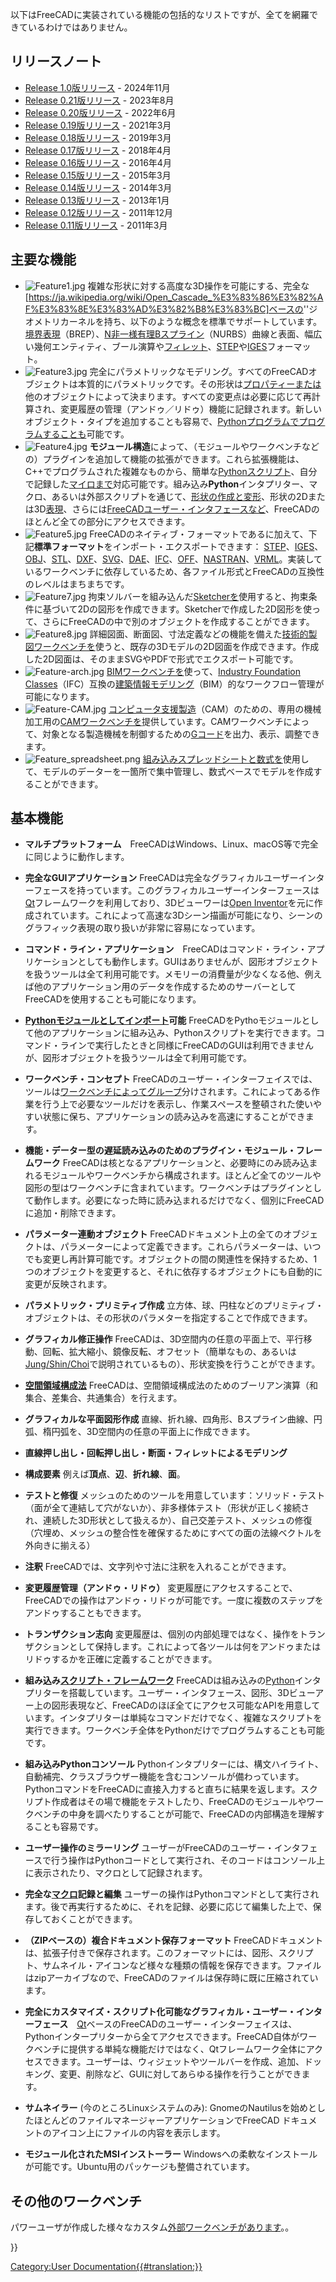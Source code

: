 <languages/>

{{Docnav/ja
|[[About_FreeCAD/ja|FreeCADとは]]
|[[Installing_on_Windows/ja|Windowsへのインストール]]
}}

以下はFreeCADに実装されている機能の包括的なリストですが、全てを網羅できているわけではありません。

{{TOCright}}

<span id="Release_notes"></span>
== リリースノート ==

<div class="mw-translate-fuzzy">
* [[Release_notes_1.0/ja|Release 1.0版リリース]] - 2024年11月
* [[Release_notes_0.21|Release 0.21版リリース]] - 2023年8月
* [[Release_notes_0.20|Release 0.20版リリース]] - 2022年6月
* [[Release_notes_0.19|Release 0.19版リリース]] - 2021年3月
* [[Release_notes_0.18|Release 0.18版リリース]] - 2019年3月
* [[Release_notes_0.17|Release 0.17版リリース]] - 2018年4月
* [[Release_notes_0.16|Release 0.16版リリース]] - 2016年4月
* [[Release_notes_0.15|Release 0.15版リリース]] - 2015年3月
* [[Release_notes_0.14|Release 0.14版リリース]] - 2014年3月
* [[Release_notes_0.13|Release 0.13版リリース]] - 2013年1月
* [[Release_notes_0.12|Release 0.12版リリース]] - 2011年12月
* [[Release_notes_0.11|Release 0.11版リリース]] - 2011年3月
</div>

<span id="Key_features"></span>
== 主要な機能 ==

* [[Image:Feature1.jpg|left]] 複雑な形状に対する高度な3D操作を可能にする、完全な[https://ja.wikipedia.org/wiki/Open_Cascade_%E3%83%86%E3%82%AF%E3%83%8E%E3%83%AD%E3%82%B8%E3%83%BC]ベースの''ジオメトリカーネルを持ち、以下のような概念を標準でサポートしています。[https://en.wikipedia.org/wiki/Boundary_representation 境界表現]（BREP）、[https://ja.wikipedia.org/wiki/NURBS N非一様有理Bスプライン]（NURBS）曲線と表面、幅広い幾何エンティティ、ブール演算や[https://ja.wikipedia.org/wiki/%E3%83%95%E3%82%A3%E3%83%AC%E3%83%83%E3%83%88_(%E6%A9%9F%E6%A2%B0%E5%B7%A5%E5%AD%A6) フィレット]、[https://ja.wikipedia.org/wiki/ISO_10303 STEP]や[https://ja.wikipedia.org/wiki/IGES IGES]フォーマット。 {{clear}}
* [[Image:Feature3.jpg|left]] 完全にパラメトリックなモデリング。すべてのFreeCADオブジェクトは本質的にパラメトリックです。その形状は[[Property/ja|プロパティー]]または他のオブジェクトによって決まります。すべての変更点は必要に応じて再計算され、変更履歴の管理（アンドゥ／リドゥ）機能に記録されます。新しいオブジェクト・タイプを追加することも容易で、[[Scripted_objects|Pythonプログラム]]でプログラムすることも可能です。{{clear}}
* [[Image:Feature4.jpg|left]] '''モジュール構造'''によって、（モジュールやワークベンチなどの）プラグインを追加して機能の拡張ができます。これら拡張機能は、C++でプログラムされた複雑なものから、簡単な[[Power_users_hub|Pythonスクリプト]]、自分で記録した[[Macros|マイロ]]まで対応可能です。組み込み'''Python'''インタプリター、マクロ、あるいは外部スクリプトを通じて、[[Topological_data_scripting|形状の作成と変形]]、形状の2Dまたは3D[[Scenegraph|表現]]、さらには[[PySide|FreeCADユーザー・インタフェース]]など、FreeCADのほとんど全ての部分にアクセスできます。{{clear}}
* [[Image:Feature5.jpg|left]] FreeCADのネイティブ・フォーマットである{{FileName|[[File Format FCStd|FCStd]]}}に加えて、下記'''標準フォーマット'''をインポート・エクスポートできます： [https://ja.wikipedia.org/wiki/ISO_10303 STEP]、[https://ja.wikipedia.org/wiki/IGES IGES]、[http://en.wikipedia.org/wiki/Obj OBJ]、[https://ja.wikipedia.org/wiki/Standard_Triangulated_Language STL]、[https://ja.wikipedia.org/wiki/DXF DXF]、[https://ja.wikipedia.org/wiki/Scalable_Vector_Graphics SVG]、[https://ja.wikipedia.org/wiki/COLLADA DAE]、[https://ja.wikipedia.org/wiki/Industry_Foundation_Classes IFC]、[http://people.sc.fsu.edu/~jburkardt/data/off/off.html OFF]、[https://ja.wikipedia.org/wiki/Nastran NASTRAN]、[https://ja.wikipedia.org/wiki/VRML VRML]。実装しているワークベンチに依存しているため、各ファイル形式とFreeCADの互換性のレベルはまちまちです。{{clear}}
* [[Image:Feature7.jpg|left]] 拘束ソルバーを組み込んだ[[Sketcher_Workbench/ja|Sketcher]]を使用すると、拘束条件に基づいて2Dの図形を作成できます。Sketcherで作成した2D図形を使って、さらにFreeCADの中で別のオブジェクトを作成することができます。{{clear}}
* [[Image:Feature8.jpg|left]] 詳細図面、断面図、寸法定義などの機能を備えた[[TechDraw_Workbench/ja|技術的製図ワークベンチ]]を使うと、既存の3Dモデルの2D図面を作成できます。作成した2D図面は、そのままSVGやPDFで形式でエクスポート可能です。{{clear}}
* [[Image:Feature-arch.jpg|left]] [[BIM_Workbench|BIMワークベンチ]]を使って、[https://ja.wikipedia.org/wiki/Industry_Foundation_Classes Industry Foundation Classes]（IFC）互換の[https://ja.wikipedia.org/wiki/BIM 建築情報モデリング]（BIM）的なワークフロー管理が可能になります。{{clear}}
* [[Image:Feature-CAM.jpg|left]] [https://ja.wikipedia.org/wiki/CAM コンピュータ支援製造]（CAM）のための、専用の機械加工用の[[CAM_Workbench|CAMワークベンチ]]を提供しています。CAMワークベンチによって、対象となる製造機械を制御するための[http://en.wikipedia.org/wiki/G-code Gコード]を出力、表示、調整できます。{{clear}}
* [[Image:Feature_spreadsheet.png|left]] [[Spreadsheet_Workbench|組み込みスプレッドシート]]と[[Expressions|数式]]を使用して、モデルのデーターを一箇所で集中管理し、数式ベースでモデルを作成することができます。{{clear}}

<span id="General_features"></span>
== 基本機能 ==

*'''マルチプラットフォーム'''　FreeCADはWindows、Linux、macOS等で完全に同じように動作します。

* '''完全なGUIアプリケーション''' FreeCADは完全なグラフィカルユーザーインターフェースを持っています。このグラフィカルユーザーインターフェースは[http://www.qtsoftware.com/ Qt]フレームワークを利用しており、3Dビューワーは[http://en.wikipedia.org/wiki/Open_Inventor Open Inventor]を元に作成されています。これによって高速な3Dシーン描画が可能になり、シーンのグラフィック表現の取り扱いが非常に容易になっています。

* '''コマンド・ライン・アプリケーション'''　FreeCADはコマンド・ライン・アプリケーションとしても動作します。GUIはありませんが、図形オブジェクトを扱うツールは全て利用可能です。メモリーの消費量が少なくなる他、例えば他のアプリケーション用のデータを作成するためのサーバーとしてFreeCADを使用することも可能になります。

* '''[[Embedding FreeCAD/jp|Pythonモジュール]]としてインポート可能''' FreeCADをPythoモジュールとして他のアプリケーションに組み込み、Pythonスクリプトを実行できます。コマンド・ラインで実行したときと同様にFreeCADのGUIは利用できませんが、図形オブジェクトを扱うツールは全て利用可能です。

* '''ワークベンチ・コンセプト''' FreeCADのユーザー・インターフェイスでは、ツールは[[workbenches|ワークベンチ]]によってグループ分けされます。これによってある作業を行う上で必要なツールだけを表示し、作業スペースを整頓された使いやすい状態に保ち、アプリケーションの読み込みを高速にすることができます。

* '''機能・データー型の遅延読み込みのためのプラグイン・モジュール・フレームワーク'''  FreeCADは核となるアプリケーションと、必要時にのみ読み込まれるモジュールやワークベンチから構成されます。ほとんど全てのツールや図形の型はワークベンチに含まれています。ワークベンチはプラグインとして動作します。必要になった時に読み込まれるだけでなく、個別にFreeCADに追加・削除できます。

* '''パラメーター連動オブジェクト''' FreeCADドキュメント上の全てのオブジェクトは、パラメーターによって定義できます。これらパラメーターは、いつでも変更し再計算可能です。オブジェクトの間の関連性を保持するため、1つのオブジェクトを変更すると、それに依存するオブジェクトにも自動的に変更が反映されます。

* '''パラメトリック・プリミティブ作成''' 立方体、球、円柱などのプリミティブ・オブジェクトは、その形状のパラメターを指定することで作成できます。

* '''グラフィカル修正操作''' FreeCADは、3D空間内の任意の平面上で、平行移動、回転、拡大縮小、鏡像反転、オフセット（簡単なもの、あるいは[https://www.researchgate.net/publication/240754626_Self-intersection_Removal_in_Triangular_Mesh_Offsetting Jung/Shin/Choi]で説明されているもの）、形状変換を行うことができます。

* '''[https://ja.wikipedia.org/wiki/Constructive_Solid_Geometry 空間領域構成法]''' FreeCADは、空間領域構成法のためのブーリアン演算（和集合、差集合、共通集合）を行えます。

* '''グラフィカルな平面図形作成''' 直線、折れ線、四角形、Bスプライン曲線、円弧、楕円弧を、3D空間内の任意の平面上に作成できます。

* '''直線押し出し・回転押し出し・断面・フィレットによるモデリング'''

* '''構成要素''' 例えば'''頂点'''、'''辺'''、'''折れ線'''、'''面'''。

* '''テストと修復''' メッシュのためのツールを用意しています：ソリッド・テスト（面が全て連結して穴がないか）、非多様体テスト（形状が正しく接続され、連続した3D形状として扱えるか）、自己交差テスト、メッシュの修復（穴埋め、メッシュの整合性を確保するためにすべての面の法線ベクトルを外向きに揃える）

* '''注釈''' FreeCADでは、文字列や寸法に注釈を入れることができます。

* '''変更履歴管理（アンドゥ・リドゥ）''' 変更履歴にアクセスすることで、FreeCADでの操作はアンドゥ・リドゥが可能です。一度に複数のステップをアンドゥすることもできます。

* '''トランザクション志向''' 変更履歴は、個別の内部処理ではなく、操作をトランザクションとして保持します。これによって各ツールは何をアンドゥまたはリドゥするかを正確に定義することができます。

* '''組み込み[[Scripting|スクリプト・フレームワーク]]'''  FreeCADは組み込みの[http://www.python.org/ Python]インタプリターを搭載しています。ユーザー・インタフェース、図形、3Dビューアー上の図形表現など、FreeCADのほぼ全てにアクセス可能なAPIを用意しています。インタプリターは単純なコマンドだけでなく、複雑なスクリプトを実行できます。ワークベンチ全体をPythonだけでプログラムすることも可能です。

* '''組み込みPythonコンソール''' Pythonインタプリターには、構文ハイライト、自動補完、クラスブラウザー機能を含むコンソールが備わっています。PythonコマンドをFreeCADに直接入力すると直ちに結果を返します。スクリプト作成者はその場で機能をテストしたり、FreeCADのモジュールやワークベンチの中身を調べたりすることが可能で、FreeCADの内部構造を理解することも容易です。

* '''ユーザー操作のミラーリング''' ユーザーがFreeCADのユーザー・インタフェースで行う操作はPythonコードとして実行され、そのコードはコンソール上に表示されたり、マクロとして記録されます。

* '''完全な[[Macros|マクロ]]記録と編集''' ユーザーの操作はPythonコマンドとして実行されます。後で再実行するために、それを記録、必要に応じて編集した上で、保存しておくことができます。

* '''（ZIPベースの）複合ドキュメント保存フォーマット''' FreeCADドキュメントは、{{FileName|.[[File Format FCStd|FCStd]]}}拡張子付きで保存されます。このフォーマットには、図形、スクリプト、サムネイル・アイコンなど様々な種類の情報を保存できます。{{FileName|.FCStd}}ファイルはzipアーカイブなので、FreeCADのファイルは保存時に既に圧縮されています。

* '''完全にカスタマイズ・スクリプト化可能なグラフィカル・ユーザー・インターフェース'''　[http://www.qtsoftware.com Qt]ベースのFreeCADのユーザー・インターフェイスは、Pythonインタープリターから全てアクセスできます。FreeCAD自体がワークベンチに提供する単純な機能だけではなく、Qtフレームワーク全体にアクセスできます。ユーザーは、ウィジェットやツールバーを作成、追加、ドッキング、変更、削除など、GUIに対してあらゆる操作を行うことができます。

* '''サムネイラー''' (今のところLinuxシステムのみ): GnomeのNautilusを始めとしたほとんどのファイルマネージャーアプリケーションでFreeCAD ドキュメントのアイコン上にファイルの内容を表示します。

* '''モジュール化されたMSIインストーラー''' Windowsへの柔軟なインストールが可能です。Ubuntu用のパッケージも整備されています。

<span id="Extra_Workbenches"></span>
== その他のワークベンチ ==

パワーユーザが作成した様々なカスタム[[External_workbenches/ja|外部ワークベンチ]]があります。。


{{Docnav/ja
|[[About_FreeCAD/ja|FreeCADとは]]
|[[Installing_on_Windows/ja|Windowsへのインストール]]
}}

{{Userdocnavi{{#translation:}}}}
[[Category:User Documentation{{#translation:}}]]